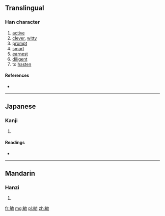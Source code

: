 ==Translingual==

===Han character===
{{Han char|rn=19|rad=力|as=07|sn=9|four=|canj=人卜大尸 (OYKS), X人卜大尸 (XOYKS)|ids=⿰[[每]][[力]]}}

# [[active]]
# [[clever]], [[witty]]
# [[prompt]]
# [[smart]]
# [[earnest]]
# [[diligent]]
# to [[hasten]]

====References====
* {{Han ref|kx=0147.280|dkj=02353|dj=0332.100|hdz=10371.080|uh=52C4|ud=21188}}

----

==Japanese==

===Kanji===
{{ja-kanji|grade=|rs=力07}}

# {{defn|lang=ja|sort=力07}}

====Readings====
* {{ja-readings|on=[[びん]] (bin)|kun=[[さとい]] (satoi)}}

----

==Mandarin==

===Hanzi===
{{cmn-hanzi|pin=[[mǐn]] ([[min3]])|wg=min<sup>3</sup>}}

# {{defn|lang=cmn|sort=力07}}

[[fr:勄]]
[[mg:勄]]
[[pl:勄]]
[[zh:勄]]